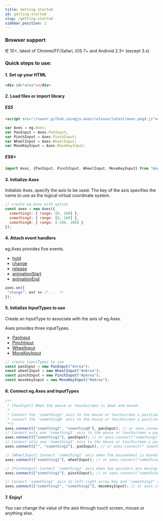 ```yaml
---
title: Getting Started
id: getting-started
slug: /getting-started
sidebar_position: 2
---
```

### Browser support
IE 10+, latest of Chrome/FF/Safari, iOS 7+ and Android 2.3+ (except 3.x)

### Quick steps to use:


#### 1. Set up your HTML

``` html
<div id="area"></div>
```

#### 2. Load files or import library


##### ES5
``` html
<script src="//naver.github.io/egjs-axes/release/latest/axes.pkgd.js"></script>
```
```js
var Axes = eg.Axes;
var PanInput = Axes.PanInput;
var PinchInput = Axes.PinchInput;
var WheelInput = Axes.WheelInput;
var MoveKeyInput = Axes.MoveKeyInput;
```

##### ES6+
```js
import Axes, {PanInput, PinchInput, WheelInput, MoveKeyInput} from "@egjs/axes";
```

#### 3. Initialize Axes

Initialize Axes. specify the axis to be used.
The key of the axis specifies the name to use as the logical virtual coordinate system.

```js
// create eg.Axes with option
const axes = new Axes({
  something1: { range: [0, 100] },
  something2: { range: [0, 100] },
  somethingN: { range: [-200, 200] }
});
```

#### 4. Attach event handlers
eg.Axes provides five events.

- [hold](/docs/api/Axes#event-hold)
- [change](/docs/api/Axes#event-change)
- [release](/docs/api/Axes#event-release)
- [animationStart](/docs/api/Axes#event-animationStart)
- [animationEnd](/docs/api/Axes#event-animationEnd)

```js
axes.on({
 "change": evt => /* ... */
});
```

#### 5. Initialize InputTypes to use
Create an InputType to associate with the axis of eg.Axes.

Axes provides three inputTypes.
- [PanInput](/docs/api/PanInput)
- [PinchInput](/docs/api/PinchInput)
- [WheelInput](/docs/api/WheelInput)
- [MoveKeyInput](/docs/api/MoveKeyInput)

```js
// create inputTypes to use
const panInput = new PanInput("#area");
const wheelInput = new WheelInput("#wArea");
const pinchInput = new PinchInput("#pArea");
const movekeyInput = new MoveKeyInput("#mArea");
```

#### 6. Connect eg.Axes and InputTypes

```js
/**
 * [PanInput] When the mouse or touchscreen is down and moved.
 *
 * Connect the 'something2' axis to the mouse or touchscreen x position and
 * connect the 'somethingN' axis to the mouse or touchscreen y position.
 **/
axes.connect(["something2", "somethingN"], panInput); // or axes.connect("something2 somethingN", panInput);
// Connect only one 'something1' axis to the mouse or touchscreen x position.
axes.connect(["something1"], panInput); // or axes.connect("something1", panInput);
// Connect only one 'something2' axis to the mouse or touchscreen y position.
axes.connect(["", "something2"], panInput); // or axes.connect(" something2", panInput);

// [WheelInput] Connect 'something1' axis when the mousewheel is moved.
axes.connect(["something1"], wheelInput); // or axes.connect("something1", wheelInput);

// [PinchInput] Connect 'something2' axis when two pointers are moving toward (zoom-in) or away from each other (zoom-out).
axes.connect(["something2"], pinchInput); // or axes.connect("something2", pinchInput);

// Connect 'something1' axis to left-right arrow key and 'something2' axis to top-bottom key
axes.connect(["something1", "something2"], movekeyInput); // or axes.connect("something1 something2", panInput);
```

#### 7. Enjoy!
You can change the value of the axis through touch screen, mouse or anything else.

